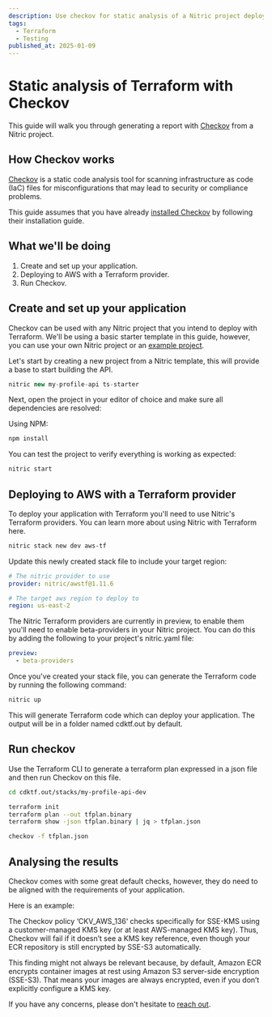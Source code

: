 ```yaml
---
description: Use checkov for static analysis of a Nitric project deployed with Terraform
tags:
  - Terraform
  - Testing
published_at: 2025-01-09
---
```


# Static analysis of Terraform with Checkov

This guide will walk you through generating a report with [Checkov](https://www.checkov.io/) from a Nitric project.

## How Checkov works

[Checkov](https://www.checkov.io/) is a static code analysis tool for scanning infrastructure as code (IaC) files for misconfigurations that may lead to security or compliance problems.

This guide assumes that you have already [installed Checkov](https://www.checkov.io/1.Welcome/Quick%20Start.html#install-checkov-from-pypi) by following their installation guide.

## What we'll be doing

1. Create and set up your application.
2. Deploying to AWS with a Terraform provider.
3. Run Checkov.

## Create and set up your application

Checkov can be used with any Nitric project that you intend to deploy with Terraform. We'll be using a basic starter template in this guide, however, you can use your own Nitric project or an [example project](https://github.com/nitrictech/examples).

Let's start by creating a new project from a Nitric template, this will provide a base to start building the API.

```typescript
nitric new my-profile-api ts-starter
```

Next, open the project in your editor of choice and make sure all dependencies are resolved:

Using NPM:

```bash
npm install
```

You can test the project to verify everything is working as expected:

```bash
nitric start
```

## Deploying to AWS with a Terraform provider

To deploy your application with Terraform you'll need to use Nitric's Terraform providers. You can learn more about using Nitric with Terraform here.

```bash
nitric stack new dev aws-tf
```

Update this newly created stack file to include your target region:

```yaml title:nitric.dev.yaml
# The nitric provider to use
provider: nitric/awstf@1.11.6

# The target aws region to deploy to
region: us-east-2
```

The Nitric Terraform providers are currently in preview, to enable them you'll need to enable beta-providers in your Nitric project. You can do this by adding the following to your project's nitric.yaml file:

```yaml title:nitric.yaml
preview:
  - beta-providers
```

Once you've created your stack file, you can generate the Terraform code by running the following command:

```bash
nitric up
```

This will generate Terraform code which can deploy your application. The output will be in a folder named cdktf.out by default.

## Run checkov

Use the Terraform CLI to generate a terraform plan expressed in a json file and then run Checkov on this file.

```bash
cd cdktf.out/stacks/my-profile-api-dev

terraform init
terraform plan --out tfplan.binary
terraform show -json tfplan.binary | jq > tfplan.json

checkov -f tfplan.json
```

## Analysing the results

Checkov comes with some great default checks, however, they do need to be aligned with the requirements of your application.

Here is an example:

The Checkov policy ‘CKV_AWS_136‘ checks specifically for SSE-KMS using a customer-managed KMS key (or at least AWS-managed KMS key). Thus, Checkov will fail if it doesn’t see a KMS key reference, even though your ECR repository is still encrypted by SSE-S3 automatically.

This finding might not always be relevant because, by default, Amazon ECR encrypts container images at rest using Amazon S3 server-side encryption (SSE-S3). That means your images are always encrypted, even if you don’t explicitly configure a KMS key.

If you have any concerns, please don't hesitate to [reach out](https://discord.com/invite/Webemece5C).
